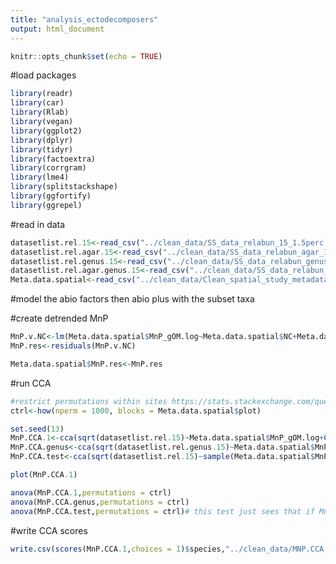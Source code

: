 ```yaml
---
title: "analysis_ectodecomposers"
output: html_document
---
```


```r
knitr::opts_chunk$set(echo = TRUE)
```

#load packages
```r
library(readr)
library(car)
library(Rlab)
library(vegan)
library(ggplot2)
library(dplyr)
library(tidyr)
library(factoextra)
library(corrgram)
library(lme4)
library(splitstackshape)
library(ggfortify)
library(ggrepel)
```

#read in data
```r
datasetlist.rel.15<-read_csv("../clean_data/SS_data_relabun_15_1.5perc.csv")
datasetlist.rel.agar.15<-read_csv("../clean_data/SS_data_relabun_agar_15_1.5perc.csv")
datasetlist.rel.genus.15<-read_csv("../clean_data/SS_data_relabun_genus_15.csv")
datasetlist.rel.agar.genus.15<-read_csv("../clean_data/SS_data_relabun__agar_genus_15.csv")
Meta.data.spatial<-read_csv("../clean_data/Clean_spatial_study_metadata.csv")
```


#model the abio factors then abio plus with the subset taxa

#create detrended MnP 
```r
MnP.v.NC<-lm(Meta.data.spatial$MnP_gOM.log~Meta.data.spatial$NC+Meta.data.spatial$ph)
MnP.res<-residuals(MnP.v.NC)

Meta.data.spatial$MnP.res<-MnP.res
```

#run CCA
```r
#restrict permutations within sites https://stats.stackexchange.com/questions/316385/how-to-perform-cca-with-block-design-in-r
ctrl<-how(nperm = 1000, blocks = Meta.data.spatial$plot)

set.seed(13)
MnP.CCA.1<-cca(sqrt(datasetlist.rel.15)~Meta.data.spatial$MnP_gOM.log+Condition(Meta.data.spatial$plot))
MnP.CCA.genus<-cca(sqrt(datasetlist.rel.genus.15)~Meta.data.spatial$MnP_gOM.log+Condition(Meta.data.spatial$plot))
MnP.CCA.test<-cca(sqrt(datasetlist.rel.15)~sample(Meta.data.spatial$MnP_gOM.log,replace = FALSE)+Condition(Meta.data.spatial$plot))

plot(MnP.CCA.1)

anova(MnP.CCA.1,permutations = ctrl)
anova(MnP.CCA.genus,permutations = ctrl)
anova(MnP.CCA.test,permutations = ctrl)# this test just sees that if MnP is randomly resampled if it would still be significant 
```
#write CCA scores
```r
write.csv(scores(MnP.CCA.1,choices = 1)$species,"../clean_data/MNP.CCA.scores.1.5perc.csv")
```


